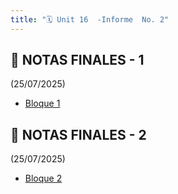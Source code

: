 ```yaml
---
title: "🗓️ Unit 16  -Informe  No. 2"
---
```


::: {.callout-important collapse=true}
## 📢 NOTAS FINALES - 1

(25/07/2025)

- [Bloque 1](./figs/PR-2025_1.png)

:::

::: {.callout-important collapse=true}
## 📢 NOTAS FINALES - 2

(25/07/2025)

- [Bloque 2](./figs/PR-2025_2.png) 

:::





